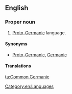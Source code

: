 ==English==

===Proper noun===
{{en-proper noun|head=[[common|Common]] [[Germanic]]}}

# [[Proto-Germanic]] language.

====Synonyms====
* [[Proto-Germanic]], [[Germanic]]

====Translations====
{{trans-see|Proto-Germanic}}

[[Category:en:Languages]]

[[ta:Common Germanic]]